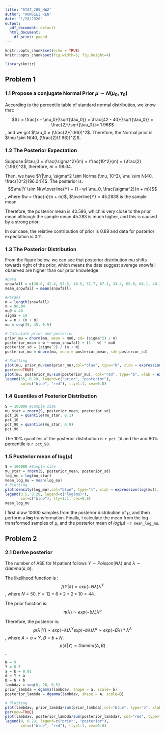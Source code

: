 ```yaml
---
title: "STAT_205_HW2"
author: "HONGLEI REN"
date: "1/20/2020"
output:
  pdf_document: default
  html_document:
    df_print: paged
---
```


```r
knitr::opts_chunk$set(echo = TRUE)
knitr::opts_chunk$set(fig.width=5, fig.height=4)
```

```r
library(knitr)
```

## Problem 1

### 1.1 Propose a conjugate Normal Prior $\mu \sim N(\mu_0, \tau_0)$

According to the percentile table of standard normal distribution, we know that:

$$z = \frac{x - \mu_0}{\sqrt{\tau_0}} = \frac{42 - 40}{\sqrt{\tau_0}} = \frac{2}{\sqrt{\tau_0}}= 1.96$$, and we got $\tau_0 = (\frac{2}{1.96})^2$. Therefore, the Normal prior is $\mu \sim N(40, (\frac{2}{1.96})^2)$.

### 1.2 The Posterior Expectation

Suppose $\tau_0 = \frac{\sigma^2}{m} =  \frac{10^2}{m} = (\frac{2}{1.96})^2$, therefore, $m = 96.04$.

Then, we have $Y|\mu, \sigma^2 \sim Normal(\mu, 10^2), \mu \sim N(40, \frac{10^2}{96.04})$. The posterior is:$$\mu|Y \sim N(w\overline{Y} + (1 - w) \mu_0, \frac{\sigma^2}{n + m})$$, where $w = \frac{n}{n + m}$, $\overline{Y} = 45.283$ is the sample mean.

Therefore, the posterior mean is $40.586$, which is very close to the prior mean although the sample mean $45.283$ is much higher, and this is caused by a strong prior. 

In our case, the relative contribution of prior is $0.89$ and data for posterior expectation is $0.11$.

### 1.3 The Posterior Distribution
From the figure below, we can see that posterior distribution $mu$ shifts towards right of the prior, which means the data suggest average snowfall observed are higher than our prior knowledge.

```r
#Data
snowfall = c(38.6, 42.4, 57.5, 40.5, 51.7, 67.1, 33.4, 60.9, 64.1, 40.1, 40.7, 6.4)
mean_snowfall = mean(snowfall)

#Params
n = length(snowfall)
m = 96.04
mu0 = 40
sigma = 10
w = n / (n + m)
mu = seq(35, 45, 0.5)

# Calculate prior and posterior
prior_mu = dnorm(mu, mean = mu0, sd= (sigma^2) / m)
posterior_mean = w * mean_snowfall + (1 - w) * mu0
posterior_sd = (sigma^2) / (n + m)
posterior_mu = dnorm(mu, mean = posterior_mean, sd= posterior_sd)

# Plotting
plot(mu, prior_mu/sum(prior_mu),col="blue", type="b", xlab = expression(mu), ylab = "probability", ylim=range(c(0,0.3)))
par(new=TRUE)
plot(mu, posterior_mu/sum(posterior_mu), col="red", type="b", xlab = expression(mu), ylab = "probability", ylim=range(c(0,0.3)))
legend(35, 0.28, legend=c("prior", "posterior"),
       col=c("blue", "red"), lty=1:1, cex=0.8)
```

### 1.4 Quantiles of Posterior Distribution

```r
S = 100000 #Sample size
mu_star = rnorm(S, posterior_mean, posterior_sd)
pct_10 = quantile(mu_star, 0.1)
pct_10
pct_90 = quantile(mu_star, 0.9)
pct_90
```

The $10\%$ quantiles of the posterior distribution is `r pct_10` and the and $90\%$ percentile is `r pct_90`.

### 1.5 Posterior mean of log($\mu$)

```r
S = 100000 #Sample size
mu_star = rnorm(S, posterior_mean, posterior_sd)
log_mu = log(mu_star)
mean_log_mu = mean(log_mu)
# Plotting
plot(density(log_mu),col="blue", type="l", xlab = expression(log(mu)), ylab = "probability", ylim=range(c(0, 20.0)), main=expression("PDF of " ~ log(mu)))
legend(3.5, 0.28, legend=c("log(mu)"),
       col=c("blue"), lty=1:1, cex=0.8)
mean_log_mu
```

I first draw 10000 samples from the posterior distribution of $\mu$, and then perform a **log** transformation. Finally, I calculate the mean from the log transformed samples of $\mu$, and the posterior mean of $log(\mu)$ =`r mean_log_mu`.


## Problem 2 

### 2.1 Derive posterior 

The number of ASE for $N$ patient follows $Y \sim Poisson(N \lambda)$ and $\lambda \sim Gamma(a, b)$.

The likelihood function is : $$f(Y|\lambda) \propto exp(-N \lambda) \lambda^Y$$, where $N = 50, Y = 12 + 6*2 + 2 * 10 = 44$.

The prior function is: $$\pi(\lambda) \propto exp(-b \lambda) \lambda^a$$

Therefore, the posterior is: $$p(\lambda | Y) \propto exp(-\lambda) \lambda^Y exp(-b \lambda) \lambda^a \propto exp(-B \lambda) * \lambda^A$$, where $A = a + Y$, $B = b + N$.
$$p(\lambda | Y) = Gamma(A, B)$$.

```r
N = 9
Y = 0.5
a = b = 0.01
A = Y + a
B = N + b
lambdav = seq(0, 20, 0.5)
prior_lambda = dgamma(lambdav, shape = a, scale= b)
posterior_lambda = dgamma(lambdav, shape = A, scale=B)

# Plotting
plot(lambdav, prior_lambda/sum(prior_lambda),col="blue", type="b", xlab = expression(lambda), ylab = "probability", ylim=range(c(0,0.5)))
par(new=TRUE)
plot(lambdav, posterior_lambda/sum(posterior_lambda), col="red", type="b", xlab = expression(lambda), ylab = "probability", ylim=range(c(0,0.5)))
legend(0, 0.28, legend=c("prior", "posterior"),
       col=c("blue", "red"), lty=1:1, cex=0.8)
```









